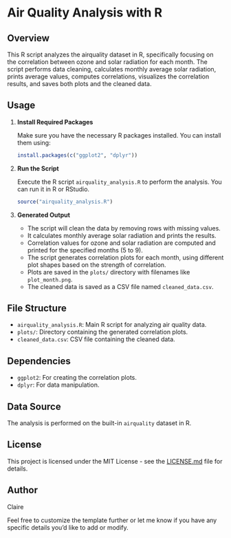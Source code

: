 # Air Quality Analysis with R

## Overview

This R script analyzes the airquality dataset in R, specifically focusing on the correlation between ozone and solar radiation for each month. The script performs data cleaning, calculates monthly average solar radiation, prints average values, computes correlations, visualizes the correlation results, and saves both plots and the cleaned data.

## Usage

1.  **Install Required Packages**

    Make sure you have the necessary R packages installed. You can install them using:

    ``` r
    install.packages(c("ggplot2", "dplyr"))
    ```

2.  **Run the Script**

    Execute the R script `airquality_analysis.R` to perform the analysis. You can run it in R or RStudio.

    ``` r
    source("airquality_analysis.R")
    ```

3.  **Generated Output**

    -   The script will clean the data by removing rows with missing values.
    -   It calculates monthly average solar radiation and prints the results.
    -   Correlation values for ozone and solar radiation are computed and printed for the specified months (5 to 9).
    -   The script generates correlation plots for each month, using different plot shapes based on the strength of correlation.
    -   Plots are saved in the `plots/` directory with filenames like `plot_month.png`.
    -   The cleaned data is saved as a CSV file named `cleaned_data.csv`.

## File Structure

-   `airquality_analysis.R`: Main R script for analyzing air quality data.
-   `plots/`: Directory containing the generated correlation plots.
-   `cleaned_data.csv`: CSV file containing the cleaned data.

## Dependencies

-   `ggplot2`: For creating the correlation plots.
-   `dplyr`: For data manipulation.

## Data Source

The analysis is performed on the built-in `airquality` dataset in R.

## License

This project is licensed under the MIT License - see the [LICENSE.md](LICENSE.md) file for details.

## Author

Claire

Feel free to customize the template further or let me know if you have any specific details you'd like to add or modify.
